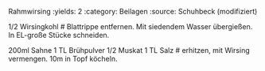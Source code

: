 Rahmwirsing
:yields: 2
:category: Beilagen
:source: Schuhbeck (modifiziert)

1/2 Wirsingkohl
# Blattrippe entfernen. Mit siedendem Wasser übergießen. In EL-große Stücke schneiden.

200ml Sahne
1 TL Brühpulver
1/2 Muskat
1 TL Salz
# erhitzen, mit Wirsing vermengen. 10m in Topf köcheln.
